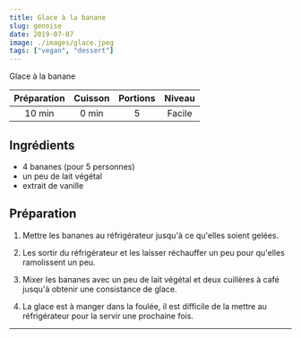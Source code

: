 ```yaml
---
title: Glace à la banane
slug: genoise
date: 2019-07-07
image: ./images/glace.jpeg
tags: ["vegan", "dessert"]
---
```


<StyledParagraph>Glace à la banane</StyledParagraph>

| Préparation | Cuisson | Portions | Niveau |
| :-: | :-: | :-: | :-: |
| 10 min | 0 min | 5 | Facile |

## Ingrédients
- <ListItem>4 bananes (pour 5 personnes)</ListItem>
- <ListItem>un peu de lait végétal</ListItem>
- <ListItem>extrait de vanille</ListItem>

## Préparation

1. Mettre les bananes au réfrigérateur jusqu'à ce qu'elles soient gelées.

2. Les sortir du réfrigérateur et les laisser réchauffer un peu pour qu'elles ramolissent un peu.

3. Mixer les bananes avec un peu de lait végétal et deux cuillères à café jusqu'à obtenir une consistance de glace.

4. La glace est à manger dans la foulée, il est difficile de la mettre au réfrigérateur pour la servir une prochaine fois.

---
